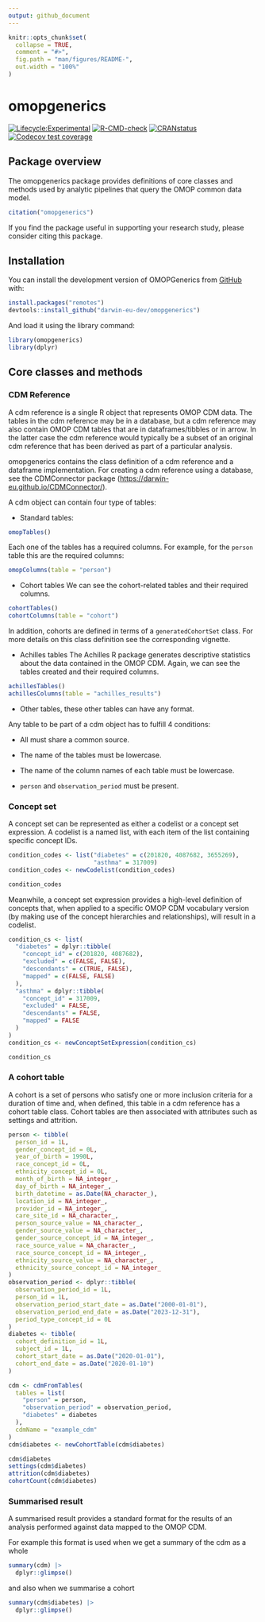 ```yaml
---
output: github_document
---
```


<!-- README.md is generated from README.Rmd. Please edit that file -->

```r
knitr::opts_chunk$set(
  collapse = TRUE,
  comment = "#>",
  fig.path = "man/figures/README-",
  out.width = "100%"
)
```

# omopgenerics

<!-- badges: start -->
[![Lifecycle:Experimental](https://img.shields.io/badge/Lifecycle-Experimental-339999)](https://lifecycle.r-lib.org/articles/stages.html)
[![R-CMD-check](https://github.com/darwin-eu-dev/omopgenerics/workflows/R-CMD-check/badge.svg)](https://github.com/darwin-eu-dev/omopgenerics/actions)
[![CRANstatus](https://www.r-pkg.org/badges/version/omopgenerics)](https://CRAN.R-project.org/package=omopgenerics)
[![Codecov test coverage](https://codecov.io/gh/darwin-eu-dev/omopgenerics/branch/main/graph/badge.svg)](https://app.codecov.io/gh/darwin-eu-dev/omopgenerics?branch=main)
<!-- badges: end -->

## Package overview

The omopgenerics package provides definitions of core classes and
methods used by analytic pipelines that query the OMOP common data
model.

``` r
citation("omopgenerics")
```

If you find the package useful in supporting your research study, please
consider citing this package.

## Installation

You can install the development version of OMOPGenerics from [GitHub](https://github.com/) with:

```r
install.packages("remotes")
devtools::install_github("darwin-eu-dev/omopgenerics")
```

And load it using the library command:
```r
library(omopgenerics)
library(dplyr)
```


## Core classes and methods

### CDM Reference

A cdm reference is a single R object that represents OMOP CDM data. The tables in the cdm reference may be in a database, but a cdm reference may also contain OMOP CDM tables that are in dataframes/tibbles or in arrow. In the latter case the cdm reference would typically be a subset of an original cdm reference that has been derived as part of a particular analysis.

omopgenerics contains the class definition of a cdm reference and a dataframe implementation. For creating a cdm reference using a database, see the CDMConnector package (<https://darwin-eu.github.io/CDMConnector/>).

A cdm object can contain four type of tables:

* Standard tables:
```r
omopTables()
```
Each one of the tables has a required columns. For example, for the `person` table this are the required columns:
```r
omopColumns(table = "person")
```

* Cohort tables
We can see the cohort-related tables and their required columns.
```r
cohortTables()
cohortColumns(table = "cohort")
```

In addition, cohorts are defined in terms of a `generatedCohortSet` class. For more details on this class definition see the corresponding vignette.

* Achilles tables 
The Achilles R package generates descriptive statistics about the data contained in the OMOP CDM. Again, we can see the tables created and their required columns. 
```r
achillesTables()
achillesColumns(table = "achilles_results")
```

* Other tables, these other tables can have any format. 

Any table to be part of a cdm object has to fulfill 4 conditions:

- All must share a common source.

- The name of the tables must be lowercase.

- The name of the column names of each table must be lowercase.

- `person` and `observation_period` must be present.


### Concept set

A concept set can be represented as either a codelist or a concept set expression. A codelist is a named list, with each item of the list containing specific concept IDs. 
```r
condition_codes <- list("diabetes" = c(201820, 4087682, 3655269),
                        "asthma" = 317009)
condition_codes <- newCodelist(condition_codes)

condition_codes
```

Meanwhile, a concept set expression provides a high-level definition of concepts that, when applied to a specific OMOP CDM vocabulary version (by making use of the concept hierarchies and relationships), will result in a codelist. 

```r
condition_cs <- list(
  "diabetes" = dplyr::tibble(
    "concept_id" = c(201820, 4087682),
    "excluded" = c(FALSE, FALSE),
    "descendants" = c(TRUE, FALSE),
    "mapped" = c(FALSE, FALSE)
  ),
  "asthma" = dplyr::tibble(
    "concept_id" = 317009,
    "excluded" = FALSE,
    "descendants" = FALSE,
    "mapped" = FALSE
  )
)
condition_cs <- newConceptSetExpression(condition_cs)

condition_cs
```

### A cohort table

A cohort is a set of persons who satisfy one or more inclusion criteria for a duration of time and, when defined, this table in a cdm reference has a cohort table class. Cohort tables are then associated with attributes such as settings and attrition. 

```r
person <- tibble(
  person_id = 1L, 
  gender_concept_id = 0L, 
  year_of_birth = 1990L,
  race_concept_id = 0L, 
  ethnicity_concept_id = 0L,
  month_of_birth = NA_integer_,
  day_of_birth = NA_integer_,
  birth_datetime = as.Date(NA_character_),
  location_id = NA_integer_,
  provider_id = NA_integer_,
  care_site_id = NA_character_,
  person_source_value = NA_character_,
  gender_source_value = NA_character_,
  gender_source_concept_id = NA_integer_,
  race_source_value = NA_character_,
  race_source_concept_id = NA_integer_,
  ethnicity_source_value = NA_character_,
  ethnicity_source_concept_id = NA_integer_
)
observation_period <- dplyr::tibble(
  observation_period_id = 1L, 
  person_id = 1L,
  observation_period_start_date = as.Date("2000-01-01"),
  observation_period_end_date = as.Date("2023-12-31"),
  period_type_concept_id = 0L
)
diabetes <- tibble(
  cohort_definition_id = 1L, 
  subject_id = 1L,
  cohort_start_date = as.Date("2020-01-01"),
  cohort_end_date = as.Date("2020-01-10")
)

cdm <- cdmFromTables(
  tables = list(
    "person" = person,
    "observation_period" = observation_period,
    "diabetes" = diabetes
  ),
  cdmName = "example_cdm"
)
cdm$diabetes <- newCohortTable(cdm$diabetes)

cdm$diabetes
settings(cdm$diabetes)
attrition(cdm$diabetes)
cohortCount(cdm$diabetes)
```

### Summarised result

A summarised result provides a standard format for the results of an analysis performed against data mapped to the OMOP CDM.

For example this format is used when we get a summary of the cdm as a whole
```r
summary(cdm) |> 
  dplyr::glimpse()
```

and also when we summarise a cohort
```r
summary(cdm$diabetes) |> 
  dplyr::glimpse()
```


